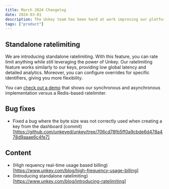 ```yaml
---
title: March 2024 Changelog
date: 2024-03-01
description: The Unkey team has been hard at work improving our platform. Here are the latest updates for March 2024.
tags: ["product"]
---
```


## Standalone ratelimiting

We are introducing standalone ratelimiting. With this feature, you can rate limit anything while still leveraging the power of Unkey. Our ratelimiting feature works similarly to our keys, providing low global latency and detailed analytics. Moreover, you can configure overrides for specific identifiers, giving you more flexibility.

You can [check out a demo](https://unkey.com/ratelimit) that shows our synchronous and asynchronous implementation versus a Redis-based ratelimiter.


## Bug fixes

- Fixed a bug where the byte size was not correctly used when creating a key from the dashboard (commit)[https://github.com/unkeyed/unkey/tree/706cd78fb5ff0a9cbde6d478a478d9aaae6c4fe7]

## Content

- (High requency real-time usage based billing)[https://www.unkey.com/blog/high-frequency-usage-billing]
- (Introducing standalone ratelimiting)[https://www.unkey.com/blog/introducing-ratelimiting]
